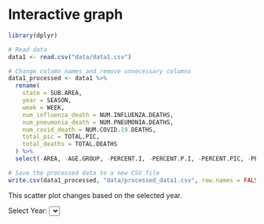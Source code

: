 # Interactive graph

```r
library(dplyr)

# Read data
data1 <- read.csv("data/data1.csv")

# Change column names and remove unnecessary columns
data1_processed <- data1 %>%
  rename(
    state = SUB.AREA,
    year = SEASON,
    week = WEEK,
    num_influenza_death = NUM.INFLUENZA.DEATHS,
    num_pneumonia_death = NUM.PNEUMONIA.DEATHS,
    num_covid_death = NUM.COVID.19.DEATHS,
    total_pic = TOTAL.PIC,
    total_deaths = TOTAL.DEATHS
  ) %>%
  select(-AREA, -AGE.GROUP, -PERCENT.I, -PERCENT.P.I, -PERCENT.PIC, -PERCENT.COMPLETE)

# Save the processed data to a new CSV file
write.csv(data1_processed, "data/processed_data1.csv", row.names = FALSE)
```

This scatter plot changes based on the selected year.

```{=html}
<!-- D3.js Script -->
<script src="https://d3js.org/d3.v5.min.js"></script>
<div>
  <label for="yearSelector">Select Year:</label>
  <select id="yearSelector"></select>
</div>
<div id="scatterplot" style="width: 600px; height: 400px;"></div>
<script>
// Load the preprocessed data from the CSV file
d3.csv("data/processed_data1.csv").then(function(data) {
  // Populate year selector
  var years = Array.from(new Set(data.map(d => d.year)));
  var selector = d3.select("#yearSelector");
  selector.selectAll("option")
    .data(years)
    .enter()
    .append("option")
    .text(d => d)
    .attr("value", d => d);

  // Function to update the scatter plot
  function updateScatterPlot(selectedYear) {
  // Filter data for the selected year
  var filteredData = data.filter(d => d.year === selectedYear);

  // Define the scales
  var xScale = d3.scaleLinear()
                 .domain([0, d3.max(filteredData, d => +d.num_influenza_death)])
                 .range([0, 600]);

  var yScale = d3.scaleLinear()
                 .domain([0, d3.max(filteredData, d => +d.num_pneumonia_death)])
                 .range([400, 0]);

  // Select the SVG element, if it exists, and bind the data
  var svg = d3.select("#scatterplot").selectAll("svg").data([null]);
  svg = svg.enter().append("svg").merge(svg)
            .attr("width", 600)
            .attr("height", 400);

  // Bind filtered data to circles and update the scatter plot
  var circles = svg.selectAll("circle")
                   .data(filteredData, d => d.state);

  circles.enter().append("circle")
          .merge(circles)
          .attr("cx", d => xScale(+d.num_influenza_death))
          .attr("cy", d => yScale(+d.num_pneumonia_death))
          .attr("r", 5);

  circles.exit().remove();
}

  // Initialize the scatter plot with the first year selected
  updateScatterPlot(years[0]);

  // Update the plot when a new year is selected
  selector.on("change", function() {
    updateScatterPlot(this.value);
  });
});
</script>
```


